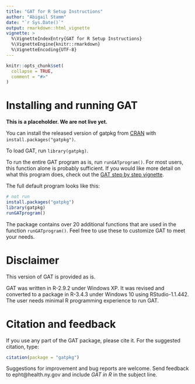 ```yaml
---
title: "GAT for R Setup Instructions"
author: "Abigail Stamm"
date: "`r Sys.Date()`"
output: rmarkdown::html_vignette
vignette: >
  %\VignetteIndexEntry{GAT for R Setup Instructions}
  %\VignetteEngine{knitr::rmarkdown}
  %\VignetteEncoding{UTF-8}
---
```


```r
knitr::opts_chunk$set(
  collapse = TRUE,
  comment = "#>"
)
```

# Installing and running GAT

**This is a placeholder. We are not live yet.**

You can install the released version of gatpkg from [CRAN](https://CRAN.R-project.org) with `install.packages("gatpkg")`. 

To load GAT, run `library(gatpkg)`.

To run the entire GAT program as is, run `runGATprogram()`. For most users, this function alone is probably sufficient. If you would like more detail on what this program does, check out the [GAT step by step vignette](gat_basic_manual.html).

The full default program looks like this:

```r
# not run
install.packages("gatpkg")
library(gatpkg)
runGATprogram()
```

The package contains over 20 additional functions that are used in the function `runGATprogram()`. Feel free to use these to customize GAT to meet your needs. 

# Disclaimer

This version of GAT is provided as is. 

GAT was written in R-2.9.2 under Windows XP. It was revised and converted to a package in R-3.4.3 under Windows 10 using RStudio-1.1.442. The user needs minimal R programming experience to run GAT. 

# Citation and feedback

If you use any part of the GAT package, please cite it. For the suggested citation, type:

```r
citation(package = "gatpkg")
```

Suggestions for improvement and bug reports are welcome. Send feedback to epht@health.ny.gov and include *GAT in R* in the subject line.

